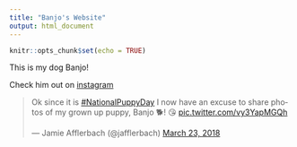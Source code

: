 ```yaml
---
title: "Banjo's Website"
output: html_document
---
```


```r
knitr::opts_chunk$set(echo = TRUE)
```

This is my dog Banjo!

Check him out on [instagram](https://www.instagram.com/banjo_picks/)

<blockquote class="twitter-tweet" data-lang="en"><p lang="en" dir="ltr">Ok since it is <a href="https://twitter.com/hashtag/NationalPuppyDay?src=hash&amp;ref_src=twsrc%5Etfw">#NationalPuppyDay</a> I now have an excuse to share photos of my grown up puppy, Banjo 🐕! 😘 <a href="https://t.co/vy3YapMGQh">pic.twitter.com/vy3YapMGQh</a></p>&mdash; Jamie Afflerbach (@jafflerbach) <a href="https://twitter.com/jafflerbach/status/977257837222027265?ref_src=twsrc%5Etfw">March 23, 2018</a></blockquote>
<script async src="https://platform.twitter.com/widgets.js" charset="utf-8"></script>

